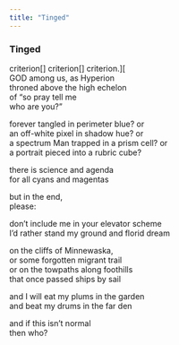 ```yaml
---
title: "Tinged"
---
```


### Tinged

criterion[] criterion[] criterion.][<br>
GOD among us, as Hyperion<br>
throned above the high echelon<br>
of "so pray tell me<br>
who are you?"<br>

forever tangled in perimeter blue? or<br>
an off-white pixel in shadow hue? or<br>
a spectrum Man trapped in a prism cell? or<br>
a portrait pieced into a rubric cube?<br>

there is science and agenda<br>
for all cyans and magentas<br>

but in the end,<br>
please:<br>

don't include me in your elevator scheme<br>
I'd rather stand my ground and florid dream<br>

on the cliffs of Minnewaska,<br>
or some forgotten migrant trail<br>
or on the towpaths along foothills<br>
that once passed ships by sail<br>

and I will eat my plums in the garden<br>
and beat my drums in the far den<br>

and if this isn't normal<br>
then who?<br>

<br>
